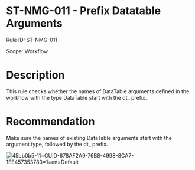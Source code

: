 ﻿# ST-NMG-011 - Prefix Datatable Arguments

Rule ID: ST-NMG-011

Scope: Workflow

# Description

This rule checks whether the names of DataTable arguments defined in the workflow with the type DataTable start with the dt_ prefix.

# Recommendation

Make sure the names of existing DataTable arguments start with the argument type, followed by the dt_ prefix.

![45bb0b5-11=GUID-678AF2A9-76B8-4998-8CA7-1EE457353783=1=en=Default](/images/45bb0b5-11=GUID-678AF2A9-76B8-4998-8CA7-1EE457353783=1=en=Default.png)
